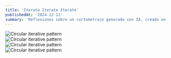 ```yaml
---
title: 'Iterate Iterate Iterate'
publishedAt: '2024-12-11'
summary: 'Reflexiones sobre un cortometraje generado con IA, creado en dos días para un concurso. La historia nace de dos textos escritos hace dos años que cobraron nueva vida a través de la tecnología.'
---
```


<div className="relative rotating-image">
<div className="absolute top-0 justify-center my-8 full-bleed">
  <img
    src="/images/techisart/iterate.png"
    alt="Circular iterative pattern"
    className="rotating-image"
    style={{ 
      width: '100vw',
      maxWidth: '700px',
      height: 'auto',
      objectFit: 'contain',
      pointerEvents: 'none'
    }}
  />
</div>

<div className="absolute justify-center full-bleed">
  <img
    src="/images/techisart/iterate.png"
    alt="Circular iterative pattern"
    className="rotating-image-2"
    style={{ 
      width: '100vw',
      maxWidth: '850px',
      height: 'auto',
      objectFit: 'contain',
      marginTop: '-130vh',
      pointerEvents: 'none'
    }}
  />
</div>
<div className="absolute justify-center full-bleed">
  <img
    src="/images/techisart/iterate.png"
    alt="Circular iterative pattern"
    className="rotating-image"
    style={{ 
      width: '100vw',
      maxWidth: '950px',
      height: 'auto',
      objectFit: 'contain',
      marginTop: '-150vh',
      pointerEvents: 'none'
    }}
  />
</div>
<div className="absolute justify-center full-bleed">
  <img
    src="/images/techisart/iterate.png"
    alt="Circular iterative pattern"
    className="rotating-image-2" 
    style={{ 
      width: '100vw',
      maxWidth: '1500px',
      height: 'auto',
      objectFit: 'contain',
      marginTop: '-140vh',
      pointerEvents: 'none'
    }}
  />
</div>

</div>

<style jsx global>
  {`
    @keyframes rotate {
      from {
        transform: rotate(0deg);
      }
      to {
        transform: rotate(-360deg);
      }
    }

    .rotating-image {
      animation: rotate 30s linear infinite;
    }
    .rotating-image-2 {
      animation: rotate 20s linear infinite;
    }

    @keyframes scroll {
      0% {
        transform: translateX(0%);
      }
      100% {
        transform: translateX(50%);
      }
    }

    .scrolling-text {
      white-space: nowrap;
      animation: scroll 20s linear infinite;
      color: orange;
      display: inline-block;
      padding-right: 2rem;
    }
  `}
</style>


